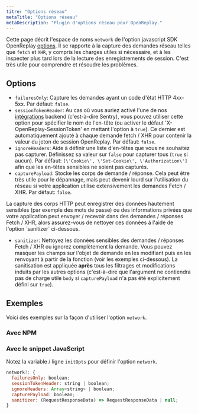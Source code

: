 ```yaml
---
titre: "Options réseau"
metaTitle: "Options réseau"
metaDescription: "Plugin d'options réseau pour OpenReplay."
---
```


Cette page décrit l'espace de noms `network` de l'option javascript SDK OpenReplay [options](/sdk/constructor). Il se rapporte à la capture des demandes réseau telles que `fetch` et `XHR`, y compris les charges utiles si nécessaire, et à les inspecter plus tard lors de la lecture des enregistrements de session. C'est très utile pour comprendre et résoudre les problèmes.

## Options

- `failuresOnly`: Capture les demandes ayant un code d'état HTTP 4xx-5xx. Par défaut: `false`.
- `sessionTokenHeader`: Au cas où vous auriez activé l'une de nos [intégrations](/integrations) backend (c'est-à-dire Sentry), vous pouvez utiliser cette option pour spécifier le nom de l'en-tête (ou activer le défaut \'X-OpenReplay-SessionToken\' en mettant l'option à `true`). Ce dernier est automatiquement ajouté à chaque demande fetch / XHR pour contenir la valeur du jeton de session OpenReplay. Par défaut: `false`.
- `ignoreHeaders`: Aide à définir une liste d'en-têtes que vous ne souhaitez pas capturer. Définissez sa valeur sur `false` pour capturer tous (`true` si aucun). Par défaut: `[\'Cookie\', \'Set-Cookie\', \'Authorization\']` afin que les en-têtes sensibles ne soient pas capturés.
- `capturePayload`: Stocke les corps de demande / réponse. Cela peut être très utile pour le dépannage, mais peut devenir lourd sur l'utilisation du réseau si votre application utilise extensivement les demandes Fetch / XHR. Par défaut: `false`.

<Aside type="caution">
	La capture des corps HTTP peut enregistrer des données hautement sensibles (par exemple des mots de passe) ou des informations privées que votre application peut envoyer / recevoir dans des demandes / réponses Fetch / XHR, alors assurez-vous de nettoyer ces données à l'aide de l'option `sanitizer` ci-dessous.
</Aside>

- `sanitizer`: Nettoyez les données sensibles des demandes / réponses Fetch / XHR ou ignorez complètement la demande. Vous pouvez masquer les champs sur l'objet de demande en les modifiant puis en les renvoyant à partir de la fonction (voir les exemples ci-dessous). La sanitisation est appliquée **après** tous les filtrages et modifications induits par les autres options (c'est-à-dire que l'argument ne contiendra pas de charge utile `body` si `capturePayload` n'a pas été explicitement défini sur `true`).

## Exemples

Voici des exemples sur la façon d'utiliser l'option `network`.

### Avec NPM

### Avec le snippet JavaScript

Notez la variable / ligne `initOpts` pour définir l'option `network`.
```js
network?: {
  failuresOnly: boolean;
  sessionTokenHeader: string | boolean;
  ignoreHeaders: Array<string> | boolean;
  capturePayload: boolean;
  sanitizer: (RequestResponseData) => RequestResponseData | null;
}
```
